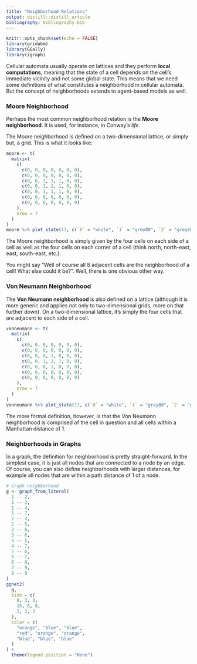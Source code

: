 ```yaml
---
title: "Neighborhood Relations"
output: distill::distill_article
bibliography: bibliography.bib
---
```


```r
knitr::opts_chunk$set(echo = FALSE)
library(gridabm)
library(GGally)
library(igraph)
```

Cellular automata usually operate on lattices and they perform **local computations**, meaning that the state of a cell depends on the cell's immediate vicinity and not some global state.
This means that we need some definitions of what constitutes a neighborhood in cellular automata.
But the concept of neighborhoods extends to agent-based models as well.

### Moore Neighborhood

Perhaps the most common neighborhood relation is the **Moore neighborhood**.
It is used, for instance, in Conway's *life*.

The Moore neighborhood is defined on a two-dimensional lattice, or simply but, a grid.
This is what it looks like:

```r
moore <- t(
  matrix(
    c(
      c(0, 0, 0, 0, 0, 0, 0),
      c(0, 0, 0, 0, 0, 0, 0),
      c(0, 0, 1, 1, 1, 0, 0),
      c(0, 0, 1, 2, 1, 0, 0),
      c(0, 0, 1, 1, 1, 0, 0),
      c(0, 0, 0, 0, 0, 0, 0),
      c(0, 0, 0, 0, 0, 0, 0)
    ),
    nrow = 7
  )
)
moore %>% plot_state(17, c(`0` = "white", `1` = "grey80", `2` = "grey20"))
```


The Moore neighborhood is simply given by the four cells on each side of a cell as well as the four cells on each corner of a cell (think north, north-east, east, south-east, etc.).

You might say "Well of course all 8 adjacent cells are the neighborhood of a cell! What else could it be?".
Well, there is one obvious other way.

### Von Neumann Neighborhood

The **Von Neumann neighborhood** is also defined on a lattice (although it is more generic and applies not only to two-dimensional grids, more on that further down).
On a two-dimensional lattice, it's simply the four cells that are adjacent to each side of a cell.

```r
vonneumann <- t(
  matrix(
    c(
      c(0, 0, 0, 0, 0, 0, 0),
      c(0, 0, 0, 0, 0, 0, 0),
      c(0, 0, 0, 1, 0, 0, 0),
      c(0, 0, 1, 2, 1, 0, 0),
      c(0, 0, 0, 1, 0, 0, 0),
      c(0, 0, 0, 0, 0, 0, 0),
      c(0, 0, 0, 0, 0, 0, 0)
    ),
    nrow = 7
  )
)
vonneumann %>% plot_state(17, c(`0` = "white", `1` = "grey80", `2` = "grey20"))
```

The more formal definition, however, is that the Von Neumann neighborhood is comprised of the cell in question and all cells within a Manhattan distance of 1.


### Neighborhoods in Graphs

In a graph, the definition for neighborhood is pretty straight-forward.
In the simplest case, it is just all nodes that are connected to a node by an edge.
Of course, you can also define neighborhoods with larger distances, for example all nodes that are within a path distance of 1 of a node.

```r
# Graph neighborhood
g <- graph_from_literal(
  1 -- 2,
  1 -- 3,
  1 -- 4,
  1 -- 7,
  2 -- 3,
  2 -- 5,
  2 -- 6,
  3 -- 6,
  4 -- 5,
  4 -- 7,
  5 -- 6,
  5 -- 7,
  6 -- 8,
  7 -- 9,
  8 -- 9
)
ggnet2(
  g,
  size = c(
    8, 3, 3,
    15, 8, 8,
    3, 3, 3
  ),
  color = c(
    "orange", "blue", "blue",
    "red", "orange", "orange",
    "blue", "blue", "blue"
  )
) +
  theme(legend.position = "None")
```













